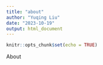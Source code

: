 ```yaml
---
title: "about"
author: "Yuqing Liu"
date: "2023-10-19"
output: html_document
---
```


```r
knitr::opts_chunk$set(echo = TRUE)
```

About
